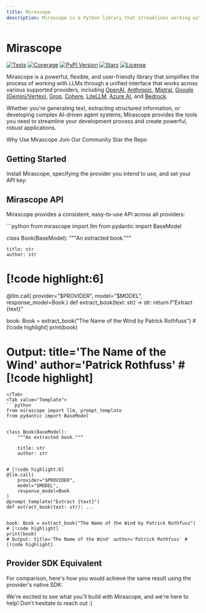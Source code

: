 ```yaml
---
title: Mirascope
description: Mirascope is a Python library that streamlines working with LLMs
---
```


# Mirascope 

<div className="badge-container">
    <a href="https://github.com/Mirascope/mirascope/actions/workflows/tests.yml" target="_blank"><img src="https://github.com/Mirascope/mirascope/actions/workflows/tests.yml/badge.svg?branch=main" alt="Tests"/></a>
    <a href="https://codecov.io/github/Mirascope/mirascope" target="_blank"><img src="https://codecov.io/github/Mirascope/mirascope/graph/badge.svg?token=HAEAWT3KC9" alt="Coverage"/></a>
    <a href="https://pypi.python.org/pypi/mirascope" target="_blank"><img src="https://img.shields.io/pypi/v/mirascope.svg" alt="PyPI Version"/></a>
    <a href="https://pypi.python.org/pypi/mirascope" target="_blank"><img src="https://img.shields.io/pypi/pyversions/mirascope.svg" alt="Stars"/></a>
    <a href="https://github.com/Mirascope/mirascope/tree/main/LICENSE"><img src="https://img.shields.io/github/license/Mirascope/mirascope.svg" alt="License"/></a>
</div>

Mirascope is a powerful, flexible, and user-friendly library that simplifies the process of working with LLMs through a unified interface that works across various supported providers, including [OpenAI](https://openai.com/), [Anthropic](https://www.anthropic.com/), [Mistral](https://mistral.ai/), [Google (Gemini/Vertex)](https://googleapis.github.io/python-genai/), [Groq](https://groq.com/), [Cohere](https://cohere.com/), [LiteLLM](https://www.litellm.ai/), [Azure AI](https://azure.microsoft.com/en-us/solutions/ai), and [Bedrock](https://aws.amazon.com/bedrock/).

Whether you're generating text, extracting structured information, or developing complex AI-driven agent systems, Mirascope provides the tools you need to streamline your development process and create powerful, robust applications.

<div className="flex flex-col md:flex-row justify-center items-center gap-4 my-8 w-full px-4">
    <ButtonLink href="./getting-started/why" className="w-full md:w-1/3 justify-center">
        <Icon name="lightbulb" className="size-3.5" aria-hidden="true" /> Why Use Mirascope
    </ButtonLink>
    <ButtonLink href="https://join.slack.com/t/mirascope-community/shared_invite/zt-2ilqhvmki-FB6LWluInUCkkjYD3oSjNA" className="w-full md:w-1/3 justify-center">
        <Icon name="users" className="size-3.5" aria-hidden="true" /> Join Our Community
    </ButtonLink>
    <ButtonLink href="https://github.com/Mirascope/mirascope" className="w-full md:w-1/3 justify-center">
        <Icon name="github" className="size-3.5" aria-hidden="true" /> Star the Repo
    </ButtonLink>
</div>

## Getting Started

Install Mirascope, specifying the provider you intend to use, and set your API key:

<InstallSnippet className="mt-4" />

## Mirascope API

Mirascope provides a consistent, easy-to-use API across all providers:

<TabbedSection showLogo={true}>
<Tab value="Shorthand">
```python
from mirascope import llm
from pydantic import BaseModel


class Book(BaseModel):
    """An extracted book."""
 
    title: str
    author: str


# [!code highlight:6]
@llm.call(
    provider="$PROVIDER", 
    model="$MODEL", 
    response_model=Book
) 
def extract_book(text: str) -> str:
    return f"Extract {text}"


book: Book = extract_book("The Name of the Wind by Patrick Rothfuss") # [!code highlight]
print(book)
# Output: title='The Name of the Wind' author='Patrick Rothfuss' # [!code highlight]
```
</Tab>
<Tab value="Template">
```python
from mirascope import llm, prompt_template
from pydantic import BaseModel


class Book(BaseModel):
    """An extracted book."""
 
    title: str
    author: str


# [!code highlight:6]
@llm.call(
    provider="$PROVIDER", 
    model="$MODEL", 
    response_model=Book
) 
@prompt_template("Extract {text}")
def extract_book(text: str): ...


book: Book = extract_book("The Name of the Wind by Patrick Rothfuss") # [!code highlight]
print(book)
# Output: title='The Name of the Wind' author='Patrick Rothfuss' # [!code highlight]
```
</Tab>
</TabbedSection>

## Provider SDK Equivalent

For comparison, here's how you would achieve the same result using the provider's native SDK:

<Info title="Official SDK" collapsible={true}>
<ProviderCodeBlock 
  examplePath="mirascope/getting-started/quickstart/sdk"
/>
</Info>

We're excited to see what you'll build with Mirascope, and we're here to help! Don't hesitate to reach out :)
